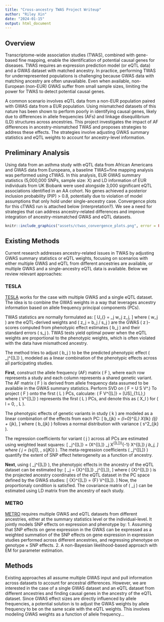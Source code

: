 ```yaml
---
title: "Cross-ancestry TWAS Project Writeup"
author: "Riley Xin"
date: "2024-01-15"
output: html_document
---
```

## Overview

Transcriptome-wide association studies (TWAS), combined with gene-based fine mapping, enable the identification of potential causal genes for diseases. TWAS requires an expression prediction model (or eQTL data) and a GWAS dataset with matched ancestry. In practice, performing TWAS for underrepresented populations is challenging because GWAS data with matching ancestry are often unavailable. Even when available, non-European (non-EUR) GWAS suffer from small sample sizes, limiting the power for TWAS to detect potential causal genes. 

A common scenario involves eQTL data from a non-EUR population paired with GWAS data from a EUR population. Using mismatched datasets of this nature has been shown to perform poorly in identifying causal genes, likely due to differences in allele frequencies (AFs) and linkage disequilibrium (LD) structures across ancestries. This project investigates the impact of AF differences in ancestry-mismatched TWAS and proposes strategies to address these effects. The strategies involve adjusting GWAS summary statistics and eQTL weights to account for ancestry-level information. 

## Preliminary Analysis

Using data from an asthma study with eQTL data from African Americans and GWAS data from Europeans, a baseline TWAS+fine mapping analysis was performed using cTWAS. In this analysis, EUR GWAS summary statistics (5,000,000 SNPs, sample size: X) and LD information of EUR individuals from UK Biobank were used alongside 3,000 significant eQTL associations identified in an AA cohort. No genes achieved a posterior inclusion probability (PIP) > 0.8, potentially due to violation of model assumptions that only hold under single-ancestry case. Convergence plots for this cTWAS run is attached below (interpretation?). We see a need for strategies that can address ancestry-related differences and improve integration of ancestry-mismatched GWAS and eQTL datasets. 

```r
knitr::include_graphics("assets/ctwas_convergence_plots.png", error = FALSE)
```


## Existing Methods

Current research addresses ancestry-related issues in TWAS by adjusting GWAS summary statistics or eQTL weights, focusing on scenarios with either multiple GWAS and eQTL from different ancestries are available, or multiple GWAS and a single-ancestry eQTL data is available. Below we review relevant approaches:  

### TESLA

[TESLA](https://www.nature.com/articles/s41588-022-01282-x "Multi-ancestry transcriptome-wide association analyses...") works for the case with multiple GWAS and a single eQTL dataset. The idea is to combine the GWAS weights in a way that leverages ancestry information based on allele frequency principal components (PCs). 

TWAS statistics are normally formulated as:
\[
U_{\text{TWAS}} = \sum_j w_j z_j,
\]
where \( w_j \) are the eQTL-derived weights and \( z_j = b_j / s_j \) are the GWAS \( z \)-scores computed from phenotypic effect estimates \( b_j \) and their standard errors \( s_j \). TWAS tests yield optimal power when the eQTL weights are proportional to the phenotypic weights, which is often violated with the data have mismathced ancestry.

The method tries to adjust \( b_j \) to be the predicted phenotypic effect \( \hat{b}_j^{[L]} \), modeled as a linear combination of the phenotypic effects across all participating studies.

**First**, construct the allele frequency (AF) matrix \( F \), where each row represents a study and each column represents a shared genetic variant. The AF matrix \( F \) is derived from allele frequency data assumed to be available in the GWAS summary statistics. Perform SVD on \( F = U S V^\top.\)
To project \( F \) onto the first \( L \) PCs, calculate: \( F V^{[L]} = [US]_{1:L},\) where \( V^{[L]} \) represents the first \( L \) PCs, and denote this as \( X_l \) for \( l = 0, \ldots, L \).

The phenotypic effects of genetic variants in study \( k \) are modeled as a linear combination of the effects from each PC:
\[
b_{jk} = \sum_{l=0}^{L} X_{lk} \gamma_{lj} + \epsilon_{jk},
\]
where \( b_{jk} \) follows a normal distribution with variance \( s^2_{jk} \).

The regression coefficients for variant \( j \) across all PCs are estimated using weighted least squares:
\[
\hat{\gamma}_j^{[L]} = \left(X^{[L]\top} \Omega_j X^{[L]}\right)^{-1} X^{[L]\top} \Omega_j b_j,
\]
where \( \Omega_j = \text{diag}(s_{j1}, \ldots, s_{jK}) \). The meta-regression coefficients \( \hat{\gamma}_j^{[L]} \) quantify the extent of SNP effect heterogeneity as a function of ancestry. 

**Next**, using \( \hat{\gamma}_j^{[L]} \), the phenotypic effects in the ancestry of the eQTL dataset can be estimated by:
\[
\hat{b}_j = \bar{X}^{[L]} \hat{\gamma}_j^{[L]},
\]
where \( \bar{X}^{[L]} \) is the projected ancestry coordinates of the eQTL dataset in the PC space defined by the GWAS studies:
\[
\bar{X}^{[L]} = \bar{F} V^{[L]}.
\]
Now, the proportionaly condition is satisfied. The covariance matrix of \( \hat{b}_j \) can be estimated using LD matrix from the ancestry of each study.

### METRO

[METRO](https://pmc.ncbi.nlm.nih.gov/articles/PMC9118130/ "METRO: Multi-ancestry transcriptome-wide association studies for powerful gene-trait association detection") requires multiple GWAS and eQTL datasets from different ancestries, either at the summary statistics level or the individual-level. It jointly models SNP effects on expression and phenotype by: 1. Assuming that SNP effects on gene expression in the GWAS can be expressed as a weighted summation of the SNP effects on gene expression in expression studies performed across different ancestries, and regressing phenotype on genotype $\times$ SNP effects. 2. A non-Bayesian likelihood-based approach with EM for parameter estimation.

## Methods

Existing approaches all assume multiple GWAS input and pull information across datasets to account for ancestral differences. However, we are interested in the case of a single GWAS dataset and an eQTL dataset from different ancestries and finding causal genes in the ancestry of the eQTL dataset. Since GWAS effect sizes are directly influenced by allele frequencies, a potential solution is to adjust the GWAS weights  by allele frequency to be on the same scale with the eQTL weights. This involves modeling GWAS weights as a function of allele frequency...





